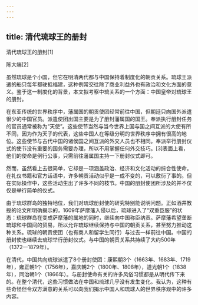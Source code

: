 ```yaml
---
---
---
```

title: 清代琉球王的册封
---





清代琉球王的册封[1]


陈大端[2]

虽然琉球是个小国，但它在明清两代都与中国保持着制度化的朝贡关系。琉球王派遣的船只每年都驶抵福建，这种例常交往除了商业利益外也有政治和文化方面的意义。鉴于这一制度化的背景，本文拟考察中琉关系的一个方面：中国皇帝对琉球王的册封。

在东亚传统的世界秩序中，藩属国的朝贡使团经常前往中国，但朝廷只向国外派遣很少的中国官员。派遣使团出国主要是为了册封藩属国的国王。奉派执行册封任务的官员通常被称为“天使”。这些使节当然与当今世界上国与国之间互派的大使有所不同，因为作为天子的代表，这些中国人在等级分明的世界秩序中拥有很高的地位。这些使节与古代中国的诸侯国之间互派的外交人员也不相同。奉派举行册封仪式的使节没有重要的国务需要办理，所以不用掌握任何外交技巧。[3]表面上看，他们的使命是例行公事，只需前往藩属国主持一下册封仪式即可。

然而，虽然看上去很简单，它却是一项涵盖政治、经济和文化活动的综合性使命。在礼仪书籍和官方话语中，许多朝贡活动似乎是一成不变的，可以敷衍了事的。但在实际操作中，这些活动生出了许多不同的枝节。中国的册封使团所涉及的并不仅仅是举行简单的仪式。

由于琉球群岛的独特地位，我们对琉球册封使的研究特别能说明问题。正如酒井教授的论文所明确揭示的，1609年萨摩藩入侵以后，琉球进入了“双重臣服”的状态：琉球群岛在变成萨摩藩的属地的同时，继续向中国称臣纳贡。萨摩藩希望垄断琉球和中国间的贸易，所以允许琉球继续保持与中国的朝贡关系，甚至努力推动这种关系。琉球的朝贡使团（也有商人和留学生同行）与过去一样前往中国。中国的册封使也继续去琉球举行册封仪式。与中国的朝贡关系共持续了大约500年（1372—1879年）。

在清代，中国共向琉球派遣了8个册封使团：康熙朝3个（1663年、1683年、1719年），雍正朝1个（1756年），嘉庆朝2个（1800年、1808年），道光朝1个（1838年），同治朝1个（1866年）。与册封使命有关的许多风俗习惯都是从明代传下来的。在整个清代，这些习惯做法在中国和琉球几乎没有发生变化。我认为，这种有些奇怪但令双方满意的关系可以向我们揭示中国人和琉球人的世界秩序观中的许多内容。
